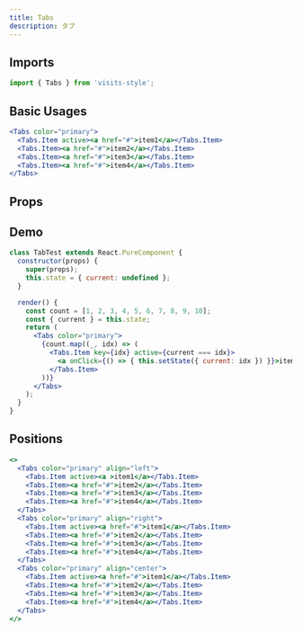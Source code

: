 ```yaml
---
title: Tabs
description: タブ
---
```



## Imports
```javascript
import { Tabs } from 'visits-style';
```

## Basic Usages

```jsx live
<Tabs color="primary">
  <Tabs.Item active><a href="#">item1</a></Tabs.Item>
  <Tabs.Item><a href="#">item2</a></Tabs.Item>
  <Tabs.Item><a href="#">item3</a></Tabs.Item>
  <Tabs.Item><a href="#">item4</a></Tabs.Item>
</Tabs>
```

## Props

<Props name="Tabs" />


## Demo

```jsx live
class TabTest extends React.PureComponent {
  constructor(props) {
    super(props);
    this.state = { current: undefined };
  }

  render() {
    const count = [1, 2, 3, 4, 5, 6, 7, 8, 9, 10];
    const { current } = this.state;
    return (
      <Tabs color="primary">
        {count.map((_, idx) => (
          <Tabs.Item key={idx} active={current === idx}>
            <a onClick={() => { this.setState({ current: idx }) }}>item{idx}</a>
          </Tabs.Item>
        ))}
      </Tabs>
    );
  }
}
```


## Positions

```jsx live
<>
  <Tabs color="primary" align="left">
    <Tabs.Item active><a >item1</a></Tabs.Item>
    <Tabs.Item><a href="#">item2</a></Tabs.Item>
    <Tabs.Item><a href="#">item3</a></Tabs.Item>
    <Tabs.Item><a href="#">item4</a></Tabs.Item>
  </Tabs>
  <Tabs color="primary" align="right">
    <Tabs.Item active><a href="#">item1</a></Tabs.Item>
    <Tabs.Item><a href="#">item2</a></Tabs.Item>
    <Tabs.Item><a href="#">item3</a></Tabs.Item>
    <Tabs.Item><a href="#">item4</a></Tabs.Item>
  </Tabs>
  <Tabs color="primary" align="center">
    <Tabs.Item active><a href="#">item1</a></Tabs.Item>
    <Tabs.Item><a href="#">item2</a></Tabs.Item>
    <Tabs.Item><a href="#">item3</a></Tabs.Item>
    <Tabs.Item><a href="#">item4</a></Tabs.Item>
  </Tabs>
</>
```
